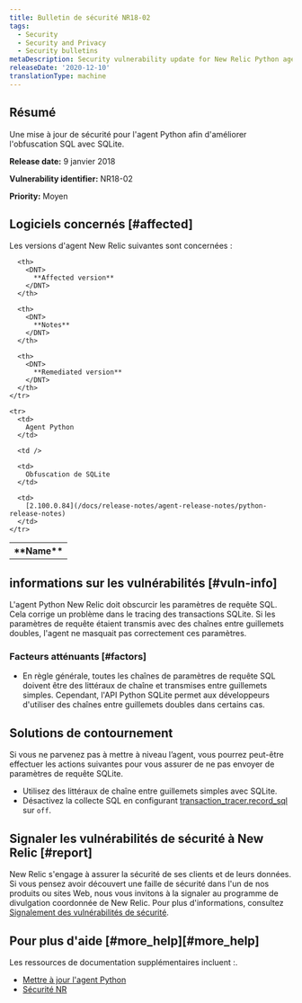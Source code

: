 ```yaml
---
title: Bulletin de sécurité NR18-02
tags:
  - Security
  - Security and Privacy
  - Security bulletins
metaDescription: Security vulnerability update for New Relic Python agent.
releaseDate: '2020-12-10'
translationType: machine
---
```


## Résumé

Une mise à jour de sécurité pour l'agent Python afin d'améliorer l'obfuscation SQL avec SQLite.

<DNT>**Release date:**</DNT> 9 janvier 2018

<DNT>**Vulnerability identifier:**</DNT> NR18-02

<DNT>**Priority:**</DNT> Moyen

## Logiciels concernés [#affected]

Les versions d'agent New Relic suivantes sont concernées :

<table>
  <tbody>
    <tr>
      <th>
        <DNT>
          **Name**
        </DNT>
      </th>

      <th>
        <DNT>
          **Affected version**
        </DNT>
      </th>

      <th>
        <DNT>
          **Notes**
        </DNT>
      </th>

      <th>
        <DNT>
          **Remediated version**
        </DNT>
      </th>
    </tr>

    <tr>
      <td>
        Agent Python
      </td>

      <td />

      <td>
        Obfuscation de SQLite
      </td>

      <td>
        [2.100.0.84](/docs/release-notes/agent-release-notes/python-release-notes)
      </td>
    </tr>
  </tbody>
</table>

## informations sur les vulnérabilités [#vuln-info]

L'agent Python New Relic doit obscurcir les paramètres de requête SQL. Cela corrige un problème dans le tracing des transactions SQLite. Si les paramètres de requête étaient transmis avec des chaînes entre guillemets doubles, l'agent ne masquait pas correctement ces paramètres.

### Facteurs atténuants [#factors]

* En règle générale, toutes les chaînes de paramètres de requête SQL doivent être des littéraux de chaîne et transmises entre guillemets simples. Cependant, l'API Python SQLite permet aux développeurs d'utiliser des chaînes entre guillemets doubles dans certains cas.

## Solutions de contournement

Si vous ne parvenez pas à mettre à niveau l’agent, vous pourrez peut-être effectuer les actions suivantes pour vous assurer de ne pas envoyer de paramètres de requête SQLite.

* Utilisez des littéraux de chaîne entre guillemets simples avec SQLite.
* Désactivez la collecte SQL en configurant [transaction\_tracer.record\_sql](/docs/agents/python-agent/configuration/python-agent-configuration#txn-tracer-settings) sur `off`.

## Signaler les vulnérabilités de sécurité à New Relic [#report]

New Relic s'engage à assurer la sécurité de ses clients et de leurs données. Si vous pensez avoir découvert une faille de sécurité dans l'un de nos produits ou sites Web, nous vous invitons à la signaler au programme de divulgation coordonnée de New Relic. Pour plus d'informations, consultez [Signalement des vulnérabilités de sécurité](/docs/security/new-relic-security/data-privacy/reporting-security-vulnerabilities).

## Pour plus d'aide [#more\_help][#more_help]

Les ressources de documentation supplémentaires incluent :.

* [Mettre à jour l'agent Python](/docs/agents/python-agent/installation-configuration/upgrade-python-agent)
* [Sécurité NR](https://newrelic.com/security)